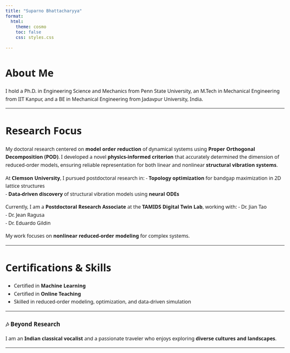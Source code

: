 ```yaml
---
title: "Suparno Bhattacharyya"
format:
  html:
    theme: cosmo
    toc: false
    css: styles.css
 
---
```


# About Me

I hold a Ph.D. in Engineering Science and Mechanics from Penn State University, an M.Tech in Mechanical Engineering from IIT Kanpur, and a BE in Mechanical Engineering from Jadavpur University, India.

---

# Research Focus

My doctoral research centered on **model order reduction** of dynamical systems using **Proper Orthogonal Decomposition (POD)**. I developed a novel **physics-informed criterion** that accurately determined the dimension of reduced-order models, ensuring reliable representation for both linear and nonlinear **structural vibration systems**.

At **Clemson University**, I pursued postdoctoral research in:
- **Topology optimization** for bandgap maximization in 2D lattice structures  
- **Data-driven discovery** of structural vibration models using **neural ODEs**

Currently, I am a **Postdoctoral Research Associate** at the **TAMIDS Digital Twin Lab**, working with:
- Dr. Jian Tao  
- Dr. Jean Ragusa  
- Dr. Eduardo Gildin  

My work focuses on **nonlinear reduced-order modeling** for complex systems.

---

# Certifications & Skills

- Certified in **Machine Learning**
- Certified in **Online Teaching**
- Skilled in reduced-order modeling, optimization, and data-driven simulation

---

### 🎶 Beyond Research

I am an **Indian classical vocalist** and a passionate traveler who enjoys exploring **diverse cultures and landscapes**.

---

<style>
h1, h2, h3 {
  font-family: 'Segoe UI', sans-serif;
  font-weight: 600;
}
body {
  font-family: 'Segoe UI', sans-serif;
  font-size: 1rem;
  line-height: 1.6;
  max-width: 900px;
  margin: auto;
  padding: 2rem;
}
</style>
